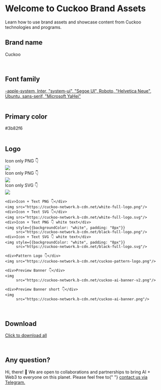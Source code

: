 # Welcome to Cuckoo Brand Assets

Learn how to use brand assets and showcase content from Cuckoo technologies and programs.

<div className="row">
  <div className="col">
    <h2>Brand name</h2>
  </div>
  <div className="col">
    <p>Cuckoo</p>
  </div>
</div>

<br />

<div className="row">
  <div className="col">
    <h2>Font family</h2>
  </div>
  <div className="col">
    <a href="https://fonts.google.com/specimen/Inter" target="_blank">
      -apple-system, Inter, "system-ui", "Segoe UI", Roboto, "Helvetica Neue",
      Ubuntu, sans-serif, "Microsoft YaHei"
    </a>
  </div>
</div>

<br />

<div className="row">
  <div className="col">
    <h2>Primary color</h2>
  </div>
  <div className="col">
    <div
      style={{
        width: "20px",
        height: "20px",
        backgroundColor: "#3b82f6",
        marginRight: "10px",
      }}
    ></div>
    #3b82f6
  </div>
</div>

<br />

<div className="row">
  <div className="col"><h2>Logo</h2></div>
  <div className="col">
    <div>Icon only PNG 👇</div>
    <img style={{width: "48px"}} src="/img/favicon.png"/>
    <div>Icon only PNG 👇</div>
    <img style={{width: "48px"}} src="/img/favicon-black.png"/>
        <div>Icon only SVG 👇</div>
        <img style={{width: "48px"}} src="/img/favicon.svg"/>

    <div>Icon + Text PNG 👇</div>
    <img src="https://cuckoo-network.b-cdn.net/white-full-logo.png"/>
    <div>Icon + Text SVG 👇</div>
    <img src="https://cuckoo-network.b-cdn.net/white-full-logo.svg"/>
    <div>Icon + Text PNG 👇 white text</div>
    <img style={{backgroundColor: "white", padding: "8px"}}
         src="https://cuckoo-network.b-cdn.net/black-full-logo.png"/>
    <div>Icon + Text SVG 👇 white text</div>
    <img style={{backgroundColor: "white", padding: "8px"}}
         src="https://cuckoo-network.b-cdn.net/black-full-logo.svg"/>

    <div>Pattern Logo 👇</div>
    <img src="https://cuckoo-network.b-cdn.net/cuckoo-pattern-logo.png"/>

    <div>Preview Banner 👇</div>
    <img
         src="https://cuckoo-network.b-cdn.net/cuckoo-ai-banner-v2.png"/>

    <div>Preview Banner short 👇</div>
    <img
         src="https://cuckoo-network.b-cdn.net/cuckoo-ai-banner.png"/>
  </div>
</div>

<br />

<div className="row">
  <div className="col">
    <h2>Download</h2>
  </div>
  <div className="col">
    <p>
      <a href="https://cuckoo-network.b-cdn.net/cuckoo-brand-assets.zip">
        Click to download all
      </a>
    </p>
  </div>
</div>

<br />

<div className="row">
  <div className="col">
    <h2>Any question?</h2>
  </div>
  <div className="col">
    <p>
      Hi, there! 👋 We are open to collaborations and partnerships to bring AI +
      Web3 to everyone on this planet. Please feel free to{" "}
      <a href="https://cuckoo.network/tg">contact us via Telegram.</a>
    </p>
  </div>
</div>
